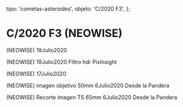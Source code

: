 
  tipo: 'cometas-asteroides',
  objeto: 'C/2020 F3',
};

# C/2020 F3 (NEOWISE)

<Imagen
  src="registro/c2020-f3_20200719_2020f3.jpg"
  fecha="20200719"
/>

 (NEOWISE) 19Julio2020

<Imagen
  src="registro/c2020-f3_20200719_2020f3hdr.jpg"
  fecha="20200719"
/>

<Imagen
  src="registro/c2020-f3_20200719_re3.jpg"
  fecha="20200719"
/>

 (NEOWISE) 19Julio2020 Filtro hdr Pixlnsight

<Imagen
  src="registro/c2020-f3_20200717_2020f3_20200717_i88co.jpg"
  fecha="20200717"
/>

<Imagen
  src="registro/c2020-f3_20200717_2020f3_20200717_i88pro.jpg"
  fecha="20200717"
/>

<Imagen
  src="registro/c2020-f3_20200717_2020f3_20200717_i88.jpg"
  fecha="20200717"
/>

 (NEOWISE) 17Julio2020

<Imagen
  src="registro/c2020-f3_20200706_2020f3_50mm.gif"
  fecha="20200706"
/>

 (NEOWISE) imagen objetivo 50mm 6Julio2020 Desde la Pandera

<Imagen
  src="registro/c2020-f3_20200706_2020f3_20200706_i88.jpg"
  fecha="20200706"
/>

 (NEOWISE) Recorte imagen TS 65mm 6Julio2020 Desde la Pandera